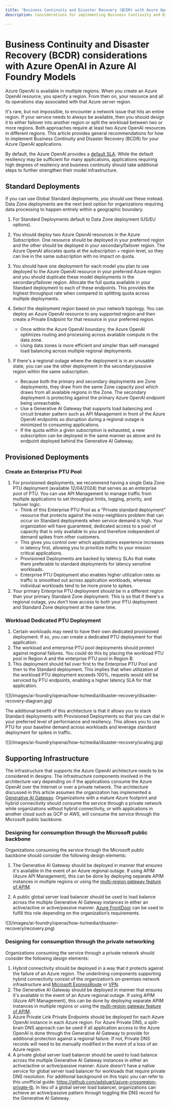 ```yaml
---
title: "Business Continuity and Disaster Recovery (BCDR) with Azure OpenAI in Azure AI Foundry Models"
description: Considerations for implementing Business Continuity and Disaster Recovery (BCDR) with Azure OpenAI 

---
```


# Business Continuity and Disaster Recovery (BCDR) considerations with Azure OpenAI in Azure AI Foundry Models

Azure OpenAI is available in multiple regions. When you create an Azure OpenAI resource, you specify a region. From then on, your resource and all its operations stay associated with that Azure server region.  

It's rare, but not impossible, to encounter a network issue that hits an entire region. If your service needs to always be available, then you should design it to either failover into another region or split the workload between two or more regions. Both approaches require at least two Azure OpenAI resources in different regions. This article provides general recommendations for how to implement Business Continuity and Disaster Recovery (BCDR) for your Azure OpenAI applications.

By default, the Azure OpenAI provides a [default SLA](https://www.microsoft.com/licensing/docs/view/Service-Level-Agreements-SLA-for-Online-Services?lang=1). While the default resiliency may be sufficient for many applications, applications requiring high degrees of resiliency and business continuity should take additional steps to further strengthen their model infrastructure.

## Standard Deployments

<Note>
If you can use Global Standard deployments, you should use these instead. Data Zone deployments are the next best option for organizations requiring data processing to happen entirely within a geographic boundary.
</Note>

1. For Standard Deployments default to Data Zone deployment (US/EU options).

1. You should deploy two Azure OpenAI resources in the Azure Subscription. One resource should be deployed in your preferred region and the other should be deployed in your secondary/failover region. The Azure OpenAI allocates quota at the subscription + region level, so they can live in the same subscription with no impact on quota.
1. You should have one deployment for each model you plan to use deployed to the Azure OpenAI resource in your preferred Azure region and you should duplicate these model deployments in the secondary/failover region. Allocate the full quota available in your Standard deployment to each of these endpoints. This provides the highest throughput rate when compared to splitting quota across multiple deployments.
1. Select the deployment region based on your network topology. You can deploy an Azure OpenAI resource to any supported region and then create a Private Endpoint for that resource in your preferred region.
    - Once within the Azure OpenAI boundary, the Azure OpenAI optimizes routing and processing across available compute in the data zone. 
    - Using data zones is more efficient and simpler than self-managed load balancing across multiple regional deployments.
1. If there's a regional outage where the deployment is in an unusable state, you can use the other deployment in the secondary/passive region within the same subscription.
    - Because both the primary and secondary deployments are Zone deployments, they draw from the same Zone capacity pool which draws from all available regions in the Zone. The secondary deployment is protecting against the primary Azure OpenAI endpoint being unreachable.     
    - Use a Generative AI Gateway that supports load balancing and circuit breaker pattern such as API Management in front of the Azure OpenAI endpoints so disruption during a regional outage is minimized to consuming applications.
    - If the quota within a given subscription is exhausted, a new subscription can be deployed in the same manner as above and its endpoint deployed behind the Generative AI Gateway.

## Provisioned Deployments

### Create an Enterprise PTU Pool

1. For provisioned deployments, we recommend having a single Data Zone PTU deployment (available 12/04/2024) that serves as an enterprise pool of PTU. You can use API Management to manage traffic from multiple applications to set throughput limits, logging, priority, and failover logic.     
    - Think of this Enterprise PTU Pool as a “Private standard deployment” resource that protects against the noisy-neighbors problem that can occur on Standard deployments when service demand is high. Your organization will have guaranteed, dedicated access to a pool of capacity that is only available to you and therefore independent of demand spikes from other customers. 
    - This gives you control over which applications experience increases in latency first, allowing you to prioritize traffic to your mission critical applications.
    - Provisioned Deployments are backed by latency SLAs that make them preferable to standard deployments for latency sensitive workloads.
    - Enterprise PTU Deployment also enables higher utilization rates as traffic is smoothed out across application workloads, whereas individual workloads tend to be more prone to spikes.
1. Your primary Enterprise PTU  deployment should be in a different region than your primary Standard Zone deployment. This is so that if there's a regional outage, you don't lose access to both your PTU deployment and Standard Zone deployment at the same time.

### Workload Dedicated PTU Deployment

1. Certain workloads may need to have their own dedicated provisioned deployment. If so, you can create a dedicated PTU deployment for that application.
1. The workload and enterprise PTU pool deployments should protect against regional failures. You could do this by placing the workload PTU pool in Region A and the enterprise PTU pool in Region B.    
1. This deployment should fail over first to the Enterprise PTU Pool and then to the Standard deployment. This implies that when utilization of the workload PTU deployment exceeds 100%, requests would still be serviced by PTU endpoints, enabling a higher latency SLA for that application.

<Frame>
    ![](/images/ai-foundry/openai/how-to/media/disaster-recovery/disaster-recovery-diagram.jpg)
</Frame>

The additional benefit of this architecture is that it allows you to stack Standard deployments with Provisioned Deployments so that you can dial in your preferred level of performance and resiliency. This allows you to use PTU for your baseline demand across workloads and leverage standard deployment for spikes in traffic.

<Frame>
    ![](/images/ai-foundry/openai/how-to/media/disaster-recovery/scaling.jpg)
</Frame>

## Supporting Infrastructure

The infrastructure that supports the Azure OpenAI architecture needs to be considered in designs. The infrastructure components involved in the architecture vary depending on if the applications consume the Azure OpenAI over the Internet or over a private network. The architecture discussed in this article assumes the organization has implemented a [Generative AI Gateway](/ai/playbook/technology-guidance/generative-ai/dev-starters/genai-gateway/). Organizations with a mature Azure footprint and hybrid connectivity should consume the service through a private network while organizations without hybrid connectivity, or with applications in another cloud such as GCP or AWS, will consume the service through the Microsoft public backbone.

### Designing for consumption through the Microsoft public backbone

Organizations consuming the service through the Microsoft public backbone should consider the following design elements:

1. The Generative AI Gateway should be deployed in manner that ensures it's available in the event of an Azure regional outage. If using APIM (Azure API Management), this can be done by deploying separate APIM instances in multiple regions or using the [multi-region gateway feature of APIM](/azure/api-management/api-management-howto-deploy-multi-region).

1. A public global server load balancer should be used to load balance across the multiple Generative AI Gateway instances in either an active/active or active/passive manner. [Azure FrontDoor](/azure/traffic-manager/traffic-manager-routing-methods) can be used to fulfill this role depending on the organization’s requirements.

<Frame>
    ![](/images/ai-foundry/openai/how-to/media/disaster-recovery/recovery.png)
</Frame>

### Designing for consumption through the private networking

Organizations consuming the service through a private network should consider the following design elements:

1. Hybrid connectivity should be deployed in a way that it protects against the failure of an Azure region. The underlining components supporting hybrid connectivity consist of the organization’s on-premises network infrastructure and [Microsoft ExpressRoute](/azure/expressroute/designing-for-high-availability-with-expressroute) or [VPN](/azure/vpn-gateway/vpn-gateway-highlyavailable). 
1. The Generative AI Gateway should be deployed in manner that ensures it's available in the event of an Azure regional outage. If using APIM (Azure API Management), this can be done by deploying separate APIM instances in multiple regions or using the [multi-region gateway feature of APIM](/azure/api-management/api-management-howto-deploy-multi-region).
1. Azure Private Link Private Endpoints should be deployed for each Azure OpenAI instance in each Azure region. For Azure Private DNS, a split-brain DNS approach can be used if all application access to the Azure OpenAI is done through the Generative AI Gateway to provide for additional protection against a regional failure. If not, Private DNS records will need to be manually modified in the event of a loss of an Azure region. 
1. A private global server load balancer should be used to load balance across the multiple Generative AI Gateway instances in either an active/active or active/passive manner. Azure doesn't have a native service for global server load balancer for workloads that require private DNS resolution. For additional background on this topic you can refer to this unofficial guide: https://github.com/adstuart/azure-crossregion-private-lb. In lieu of a global server load balancer, organizations can achieve an active/passive pattern through toggling the DNS record for the Generative AI Gateway.
